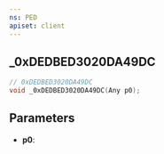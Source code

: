 ```yaml
---
ns: PED
apiset: client
---
```

## _0xDEDBED3020DA49DC

```c
// 0xDEDBED3020DA49DC
void _0xDEDBED3020DA49DC(Any p0);
```


## Parameters
* **p0**: